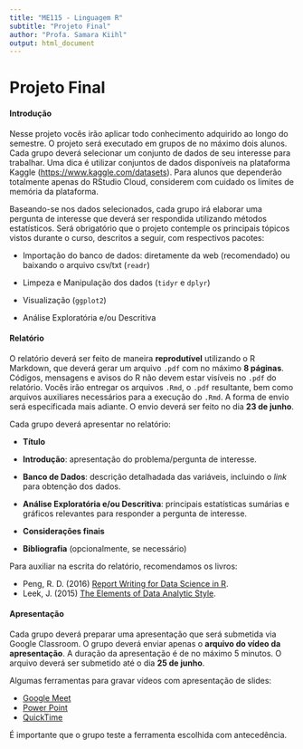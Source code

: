 ```yaml
---
title: "ME115 - Linguagem R"
subtitle: "Projeto Final"
author: "Profa. Samara Kiihl"
output: html_document
---
```


# Projeto Final

#### Introdução

Nesse projeto vocês irão aplicar todo conhecimento adquirido ao longo do semestre. 
O projeto será executado em grupos de no máximo dois alunos. Cada grupo deverá selecionar um conjunto de dados de seu interesse para trabalhar. Uma dica é utilizar conjuntos de dados disponíveis na plataforma Kaggle  ([https://www.kaggle.com/datasets](https://www.kaggle.com/datasets)). Para alunos que dependerão totalmente apenas do RStudio Cloud, considerem com cuidado os limites de memória da plataforma.

Baseando-se nos dados selecionados, cada grupo irá elaborar uma pergunta de interesse que deverá ser respondida utilizando métodos estatísticos. Será obrigatório que o projeto contemple os principais tópicos vistos durante o curso, descritos a seguir, com respectivos pacotes:

- Importação do banco de dados: diretamente da web (recomendado) ou baixando o arquivo csv/txt (`readr`)

- Limpeza e Manipulação dos dados (`tidyr` e `dplyr`)

- Visualização (`ggplot2`)

- Análise Exploratória e/ou Descritiva


#### Relatório

O relatório deverá ser feito de maneira **reprodutível** utilizando o R Markdown, que deverá gerar um arquivo `.pdf` com no máximo **8 páginas**. Códigos, mensagens e avisos do R não devem estar visíveis no `.pdf` do relatório. Vocês irão entregar os arquivos `.Rmd`, o `.pdf` resultante, bem como arquivos auxiliares necessários para a execução do `.Rmd`. A forma de envio será especificada mais adiante. O envio deverá ser feito no dia **23 de junho**.


Cada grupo deverá apresentar no relatório:

- **Título**

- **Introdução**: apresentação do problema/pergunta de interesse.

- **Banco de Dados**: descrição detalhadada das variáveis, incluindo o *link* para obtenção dos dados. 

- **Análise Exploratória e/ou Descritiva**: principais estatísticas sumárias e gráficos relevantes para responder a pergunta de interesse.

- **Considerações finais**

- **Bibliografia** (opcionalmente, se necessário)

Para auxiliar na escrita do relatório, recomendamos os livros:

* Peng, R. D. (2016) [Report Writing for Data Science in R](https://leanpub.com/reportwriting).
* Leek, J. (2015) [The Elements of Data Analytic Style](https://leanpub.com/datastyle).



#### Apresentação

Cada grupo deverá preparar uma apresentação que será submetida via Google Classroom. O grupo deverá enviar apenas o **arquivo do vídeo da apresentação**. A duração da apresentação é de no máximo 5 minutos. O arquivo deverá ser submetido até o dia **25 de junho**.

Algumas ferramentas para gravar vídeos com apresentação de slides:

* [Google Meet](https://drive.google.com/file/d/1L8zqWGjlsPzodWFkO-ZTVLp4QP5pIIn8/view)
* [Power Point](https://drive.google.com/file/d/1CcURCCdDrAfWwoKye9vRuwgNFK5yPoWk/view)
* [QuickTime](https://prezi.com/j8onzfdcywnl/criando-videos-com-o-quicktime/?utm_campaign=share&utm_medium=copy)

É importante que o grupo teste a ferramenta escolhida com antecedência.

